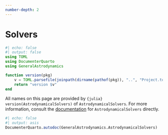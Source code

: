 ```yaml
---
number-depth: 2
---
```


# Solvers

```julia
#| echo: false
#| output: false
using TOML
using DocumenterQuarto
using GeneralAstrodynamics

function version(pkg)
    v = TOML.parsefile(joinpath(dirname(pathof(pkg)), "..", "Project.toml"))["version"]
    return "version $v"
end
```


::: {.callout-tip appearance="simple"}
All names on this page are provided by `{julia} version(AstrodynamicalSolvers)` of `AstrodynamicalSolvers`.
For more information, consult the [documentation](https://JuliaAstro.org/GeneralAstrodynamics/lib/AstrodynamicalSolvers) for `AstrodynamicalSolvers` directly.
:::

```julia
#| echo: false
#| output: asis
DocumenterQuarto.autodoc(GeneralAstrodynamics.AstrodynamicalSolvers)
```

